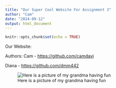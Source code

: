 ```yaml
---
title: "Our Super Cool Website For Assignment 3"
author: "Cam"
date: "2024-09-12"
output: html_document
---
```


```r
knitr::opts_chunk$set(echo = TRUE)
```

Our Website:

Authors:
Cam - <https://github.com/camdavi>

Diana - <https://github.com/dmm442>

![Here is a picture of my grandma having fun](C:\Users\ccd75\Downloads\FB_IMG_1706821883485.jpg)
